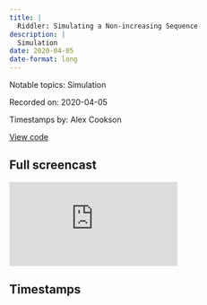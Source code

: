 ```yaml
---
title: |
  Riddler: Simulating a Non-increasing Sequence
description: |
  Simulation
date: 2020-04-05
date-format: long
---
```


Notable topics: Simulation

Recorded on: 2020-04-05

Timestamps by: Alex Cookson

[View code](https://github.com/dgrtwo/data-screencasts/blob/master/riddler-die-roll-low.Rmd)

## Full screencast

<iframe class="video" src="https://www.youtube.com/embed/aR6jf6ZzlFk" title="YouTube video player" frameborder="0" allow="accelerometer; autoplay; clipboard-write; encrypted-media; gyroscope; picture-in-picture" allowfullscreen></iframe>

## Timestamps

<script id="timestamps" type="application-json">[{"timestamp_with_hours":"0:2:20","description":"Introducing accumulate functon as a possible solution (but not used here)","functions":"accumulate","timestamp_sec":140},{"timestamp_with_hours":"0:3:20","description":"Using sample function to simulate 1000 rolls of a 10-sided die","functions":"sample","timestamp_sec":200},{"timestamp_with_hours":"0:3:40","description":"Explanation of dividing sample rolls into streaks (instead of using logic similar to a while loop)","timestamp_sec":220},{"timestamp_with_hours":"0:4:55","description":"Using cumsum function to separate 1000 rolls into individual sequences (which end when a 0 is rolled)","functions":"cumsum","timestamp_sec":295},{"timestamp_with_hours":"0:5:50","description":"Using lag function to \"shift\" sequence numbering down by one row","functions":"lag","timestamp_sec":350},{"timestamp_with_hours":"0:7:35","description":"Using cummax and lag functions to check whether a roll is less than the highest value rolled previously in the sequence","functions":"cummax | lag","timestamp_sec":455},{"timestamp_with_hours":"0:9:30","description":"Fixing previous step with cummin function (instead of cummax) and dropping the lag function","functions":"cummin","timestamp_sec":570},{"timestamp_with_hours":"0:13:05","description":"Finished simulation code and starting to calculate scores","timestamp_sec":785},{"timestamp_with_hours":"0:13:10","description":"Using -row_number function (note the minus sign!) to calculate decimal position of number in the score","functions":"row_number","timestamp_sec":790},{"timestamp_with_hours":"0:15:30","description":"Investigating the distribution of scores","timestamp_sec":930},{"timestamp_with_hours":"0:16:25","description":"Using seq function in the breaks argument of scale_x_continuous to set custom, evenly-spaced axis ticks and labels","functions":"seq | scale_x_continuous","timestamp_sec":985}]</script>
